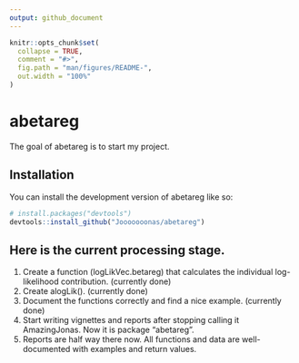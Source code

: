```yaml
---
output: github_document
---
```


<!-- README.md is generated from README.Rmd. Please edit that file -->

```r
knitr::opts_chunk$set(
  collapse = TRUE,
  comment = "#>",
  fig.path = "man/figures/README-",
  out.width = "100%"
)
```

# abetareg

<!-- badges: start -->
<!-- badges: end -->

The goal of abetareg is to start my project.

## Installation

You can install the development version of abetareg like so:

``` r
# install.packages("devtools")
devtools::install_github("Jooooooonas/abetareg")
```
## Here is the current processing stage.

1. Create a function (logLikVec.betareg) that calculates the individual log-likelihood contribution. (currently done)
2. Create alogLik(). (currently done)
3. Document the functions correctly and find a nice example. (currently done)
4. Start writing vignettes and reports after stopping calling it AmazingJonas. Now it is package "abetareg".
5. Reports are half way there now. All functions and data are well-documented with examples and return values.
